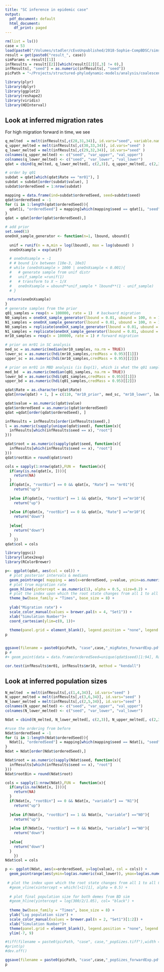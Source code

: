 ```yaml
---
title: "SC inference in epidemic case"
output:
  pdf_document: default
  html_document:
    df_print: paged
---
```




```r
rm(list = ls())
case = 53
load(paste0("/Volumes/stadler/cEvoUnpublished/2018-Sophie-CompBDSC/simstudy_3/data/summary_data/sc_inf/SC/forwardExp/all_params_", case, ".Rdat"))
result = get(paste0("result_", case))
simParams = result[[1]]
infResults = result[[2]][which(result[[2]][,3] != 0),]
infResults[, "seed"] = as.numeric(infResults[, "seed"])
picPath = "~/Projects/structured-phylodynamic-models/analysis/coalescent_exp_growth/slow_migration/plots/"
```



```r
library(plyr)
library(dplyr)
library(ggplot2)
library(reshape2)
library(viridis)
library(HDInterval)
```




## Look at inferred migration rates

For high migration forward in time, we see
```r
q_melted  = melt(infResults[,c(28,31,34)], id.vars="seed", variable.name = "Rate" )
q_upper_melted = melt(infResults[,c(30,33,34)], id.vars="seed" )
q_lower_melted = melt(infResults[,c(29,32,34)], id.vars="seed" )
colnames(q_upper_melted) <- c("seed", "var_upper", "val_upper")
colnames(q_lower_melted) <- c("seed", "var_lower", "val_lower")
qdat = cbind(q_melted, q_lower_melted[, c(2,3)], q_upper_melted[, c(2,3)])

```

```r
# order by q01
subdat = qdat[which(qdat$Rate == "mr01"), ]
subdat = subdat[order(subdat$value), ]
subdat$orderedSeed = 1:nrow(subdat)

mapping = data.frame(ind=subdat$orderedSeed, seed=subdat$seed)
qdat$orderedSeed = -1
for (i in 1:length(qdat$orderedSeed)){
  qdat[i, "orderedSeed"] = mapping[which(mapping$seed == qdat[i, "seed"]), "ind"]
}
qdat = qdat[order(qdat$orderedSeed),]
```

```r
# add prior
set.seed(1)
oneOnX_sample_generator <- function(n=1, lbound, ubound){
  
  unif = runif(n = n,min = log(lbound), max = log(ubound) )
  oneOnXsample = exp(unif)

  # oneOnXsample = -1
  # # bound 1/x between [10e-3, 10e3]
  # while (oneOnXsample > 1000 | oneOnXsample < 0.001){
  #   # generate sample from unif distr
  #   unif_sample =runif(1)
  #   # transform to X ~ 1/X
  #   oneOnXsample = ubound**unif_sample * lbound**(1 - unif_sample)
  # }

 return(oneOnXsample)
}
# generate samples from the prior
q01_samples = rexp(n = 100000, rate = 1)  # backward migration 
N0_samples = oneOnX_sample_generator(lbound = 0.01, ubound = 100, n = 100000)
N1_samples = oneOnX_sample_generator(lbound = 0.01, ubound = 100, n = 100000)
N0_samples = replicate(oneOnX_sample_generator(lbound = 0.01, ubound = 100), n = 100000)
N1_samples = replicate(oneOnX_sample_generator(lbound = 0.01, ubound = 100), n = 100000)
mr10_samples = rexp(n = 100000, rate = 1) # forward migration

# prior on mr01 in SC analysis
med_sc = as.numeric(median(mr10_samples, na.rm = TRUE))
lower_sc = as.numeric(hdi(mr10_samples,credMass = 0.95)[[1]])
upper_sc = as.numeric(hdi(mr10_samples,credMass = 0.95)[[2]])

# prior on mr01 in MBD analysis (is Exp(1), which is what the q01 samples are drawn from)
med_bd  = as.numeric(median(q01_samples, na.rm = TRUE))
lower_bd = as.numeric(hdi(q01_samples,credMass = 0.95)[[1]])
upper_bd = as.numeric(hdi(q01_samples,credMass = 0.95)[[2]])

qdat$Rate = as.character(qdat$Rate)
qdat[nrow(qdat) + 1, ] = c(110, "mr10_prior", med_sc, "mr10_lower", lower_sc, "mr10_upper", upper_sc, 105)

qdat$value = as.numeric(qdat$value)
qdat$orderedSeed = as.numeric(qdat$orderedSeed)
qdat =qdat[order(qdat$orderedSeed), ]
```

```r
infResults = infResults[order(infResults$seed),]
l = as.numeric(sapply(unique(qdat$seed), function(x){
  infResults[which(infResults$seed == x), "root"]
}))

```

```r
qdat$root = as.numeric(sapply(qdat$seed, function(x){
  infResults[which(infResults$seed == x), "root"]
}))
qdat$rootBin = round(qdat$root)

cols = sapply(1:nrow(qdat),FUN =  function(x){
  if(any(is.na(qdat[x, ]))){
    return(NA)
  }
  if(qdat[x, "rootBin"] == 0 && qdat[x, "Rate"] == "mr01"){
    return("up")
    
  }else if(qdat[x, "rootBin"] == 1 && qdat[x, "Rate"] =="mr10"){
    return("up")
    
  }else if(qdat[x, "rootBin"] == 0 && qdat[x, "Rate"] =="mr10"){
    return("down")
    
  }else{
    return("down")
  }
    })
qdat$col = cols
```


```r
library(ggsci)
library(latex2exp)
library(RColorBrewer)

p<- ggplot(qdat, aes(col = col)) + 
  # plot posterior intervals & medians
  geom_pointrange( mapping = aes(x=orderedSeed, y=value, ymin=as.numeric(val_lower), ymax=as.numeric(val_upper)), shape=21, fatten = -0.75, size = 0.6, alpha = 0.5) + 
  # plot true migration rate
  geom_hline(yintercept = as.numeric(1), alpha = 0.5, size=0.2) +
  # plot the index upon which the root state changes from all 1 to all 0
  theme_bw(base_family = "Times", base_size = 8) + 
  
  ylab("Migration rate") + 
  scale_color_manual(values = brewer.pal(n = 4, "Set1")) + 
  xlab("Simulation Number")+ 
  coord_cartesian(ylim=c(0, 1))+
  
  theme(panel.grid = element_blank(), legend.position = "none", legend.title = element_blank(), legend.background = element_rect(fill = "transparent"), legend.text = element_text(family = "Times", size = 6))+  guides(col = guide_legend(nrow = 1, override.aes = list(size = 0.1)), fill = FALSE) 
p


ggsave(filename = paste0(picPath, "case",case,"_migRates_forwardExp.pdf"), width = 6.5, height = 5, units = "cm", plot = p, dpi = 300)
p #
#+ geom_point(data = data.frame(orderedSeed=unique(qdat$seed)[1:94], Rate = "rootLocation", value= infResults$root, stringsAsFactors = FALSE), aes(x= orderedSeed, y = value)) 
```



```r
cor.test(infResults$mr01, infResults$mr10, method = "kendall")
```


## Look at inferred population sizes


```r
N_melted  = melt(infResults[,c(1,4,34)], id.vars="seed" )
N_upper_melted = melt(infResults[,c(3,6,34)], id.vars="seed" )
N_lower_melted = melt(infResults[,c(2,5,34)], id.vars="seed" )
colnames(N_upper_melted) <- c("seed", "var_upper", "val_upper")
colnames(N_lower_melted) <- c("seed", "var_lower", "val_lower")

Ndat = cbind(N_melted, N_lower_melted[, c(2,3)], N_upper_melted[, c(2,3)])
```

```r
#ruse the ordering from before
Ndat$orderedSeed = -1
for (i in 1:length(Ndat$orderedSeed)){
  Ndat[i, "orderedSeed"] = mapping[which(mapping$seed == Ndat[i, "seed"]), "ind"]
}
Ndat = Ndat[order(Ndat$orderedSeed),]

Ndat$root = as.numeric(sapply(Ndat$seed, function(x){
  infResults[which(infResults$seed == x), "root"]
}))
Ndat$rootBin = round(Ndat$root)

cols = sapply(1:nrow(Ndat),FUN =  function(x){
  if(any(is.na(Ndat[x, ]))){
    return(NA)
  }
  if(Ndat[x, "rootBin"] == 0 && Ndat[x, "variable"] == "N1"){
    return("up")
    
  }else if(Ndat[x, "rootBin"] == 1 && Ndat[x, "variable"] =="N0"){
    return("up")
    
  }else if(Ndat[x, "rootBin"] == 0 && Ndat[x, "variable"] =="N0"){
    return("down")
    
  }else{
    return("down")
  }
    })
Ndat$col = cols

```



```r
p <- ggplot(Ndat, aes(x=orderedSeed, y=log(value), col = cols)) +
  geom_pointrange(aes(ymin=log(as.numeric(val_lower)), ymax=log(as.numeric(val_upper))), shape=21, fatten = -0.75, size = 0.6, alpha = 0.5) +
  
 # plot the index upon which the root state changes from all 1 to all 0
  #geom_vline(xintercept = which(l<1)[1], alpha = 0.5) +
  
  # plot final population size for both demes from BD sim
  #geom_hline(yintercept = log(300/2/1.05), col= "black") + 
  
  theme_bw(base_family = "Times", base_size = 8) +
  ylab("Log population size") + 
  scale_color_manual(values = brewer.pal(n = 2, "Set1")[1:2]) + 
  xlab("Simulation Number")+
  theme(panel.grid = element_blank(), legend.position = "none", legend.title = element_blank(), legend.background = element_rect(fill = "transparent"), legend.text = element_text(family = "Times", size = 6))+  guides(col = guide_legend(nrow = 1, override.aes = list(size = 0.1)), fill = FALSE) +
  ylim(-7, 9)

#tiff(filename = paste0(picPath, "case", case,"_popSizes.tiff"),width = 6.5, height = 5, units = "cm", compression = "none", family="Times", res = 300)
#print(p)
#dev.off()

ggsave(filename = paste0(picPath, "case",case,"_popSizes_forwardExp.pdf"), width = 6.5, height = 5, units = "cm", plot = p, dpi = 300)
p
```











